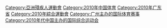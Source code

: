 {{catmore}}

[[Category:亞洲殘疾人運動會|Category:亞洲殘疾人運動會]]
[[Category:2010年中国体育|Category:2010年中国体育]]
[[Category:2010年广东省|Category:2010年广东省]]
[[Category:2010年綜合運動會|Category:2010年綜合運動會]]
[[Category:广州主办的国际体育赛事|Category:广州主办的国际体育赛事]]
[[Category:2010年代中国主办的国际综合运动会|Category:2010年代中国主办的国际综合运动会]]
